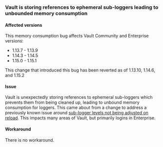 ### Vault is storing references to ephemeral sub-loggers leading to unbounded memory consumption

#### Affected versions

This memory consumption bug affects Vault Community and Enterprise versions:

- 1.13.7 - 1.13.9
- 1.14.3 - 1.14.5
- 1.15.0 - 1.15.1

This change that introduced this bug has been reverted as of 1.13.10, 1.14.6, and 1.15.2

#### Issue
Vault is unexpectedly storing references to ephemeral sub-loggers which prevents them from being cleaned up, leading to
unbound memory consumption for loggers. This came about from a change to address a previously known issue around
[sub-logger levels not being adjusted on reload](#sublogger-levels-unchanged-on-reload).
This impacts many areas of Vault, but primarily logins in Enterprise.

#### Workaround
There is no workaround.
